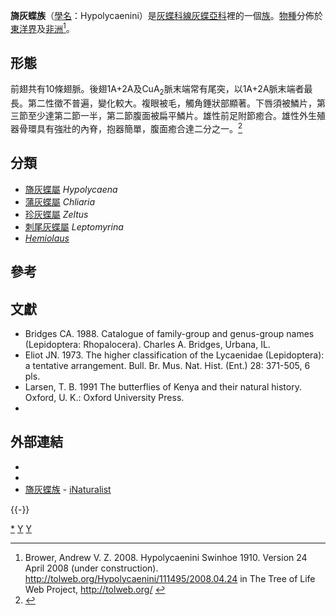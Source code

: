{{NoteTA|G1=Butterfly}}
{{Automatic taxobox
| taxon = Hypolycaenini
| image = Zeltus amasa amasa –Fluffy Tit (0).jpg
| image_caption =  [[珍灰蝶|珍灰蝶]]<br />''Zeltus amasa''
| authority = Swinhoe, 1910
| type_genus = [[旖灰蝶屬|旖灰蝶屬]]<br>''Hypolycaena''
| type_genus_authority = C. & R. Felder, 1862
| subdivision_ranks = 屬
| subdivision = 共5個屬，詳閱正文。
}}

'''旖灰蝶族'''（[[學名|學名]]：Hypolycaenini）是[[灰蝶科|灰蝶科]][[線灰蝶亞科|線灰蝶亞科]]裡的一個[[族_(生物)|族]]。[[物種|物種]]分佈於[[東洋界|東洋界]]及[[非洲|非洲]]<ref>Brower, Andrew V. Z. 2008. Hypolycaenini Swinhoe 1910. Version 24 April 2008 (under construction). http://tolweb.org/Hypolycaenini/111495/2008.04.24 {{Wayback|url=http://tolweb.org/Hypolycaenini/111495/2008.04.24 |date=20191201000036 }} in The Tree of Life Web Project, http://tolweb.org/ {{Wayback|url=http://tolweb.org/ |date=20110515100516 }}</ref>。

== 形態 ==
前翅共有10條翅脈。後翅1A+2A及CuA<sub>2</sub>脈末端常有尾突，以1A+2A脈末端者最長。第二性徵不普遍，變化較大。複眼被毛，觸角錘狀部顯著。下唇須被鱗片，第三節至少達第二節一半，第二節腹面被扁平鱗片。雄性前足附節癒合。雄性外生殖器骨環具有強壯的內脊，抱器簡單，腹面癒合達二分之一。<ref>{{Cite book|author=王敏、范驍凌|title=中國灰蝶志|location=中國鄭州|publisher=河南科學技術出版社|page=190|date=2002-04|ISBN=7534923840|language=zh-hans}}</ref>

== 分類 ==
* [[旖灰蝶屬|旖灰蝶屬]] ''Hypolycaena''
* [[蒲灰蝶屬|蒲灰蝶屬]] ''Chliaria''
* [[珍灰蝶|珍灰蝶屬]] ''Zeltus''
* [[刺尾灰蝶屬|刺尾灰蝶屬]] ''Leptomyrina''
* ''[[Hemiolaus|Hemiolaus]]''

== 參考 ==
{{Reflist}}

== 文獻 ==
* Bridges CA. 1988. Catalogue of family-group and genus-group names (Lepidoptera: Rhopalocera). Charles A. Bridges, Urbana, IL.
* Eliot JN. 1973. The higher classification of the Lycaenidae (Lepidoptera): a tentative arrangement. Bull. Br. Mus. Nat. Hist. (Ent.) 28: 371-505, 6 pls.
* Larsen, T. B. 1991 The butterflies of Kenya and their natural history. Oxford, U. K.: Oxford University Press.
* {{Cite book | author = 寿建新 周尧 李宇飞 | title = 世界蝴蝶分類名錄 | location = 中國 | publisher = 陝西科學技術出版社 | date = 2006-04-01 | ISBN = 9787536936768 | language= zh-hans }}

== 外部連結 ==
* {{Commonscat-inline|Hypolycaenini}}
* {{Wikispecies-inline|Hypolycaenini}}
* [https://www.inaturalist.org/taxa/522766-Hypolycaenini 旖灰蝶族] {{Wayback|url=https://www.inaturalist.org/taxa/522766-Hypolycaenini |date=20220101050819 }} - [[iNaturalist|iNaturalist]]

{{-}}
{{線灰蝶亞科}}
{{Taxonbar}}

[[Category:旖灰蝶族|*]]
[[Category:線灰蝶亞科|Y]]
[[Category:1910年描述的分类群|Y]]